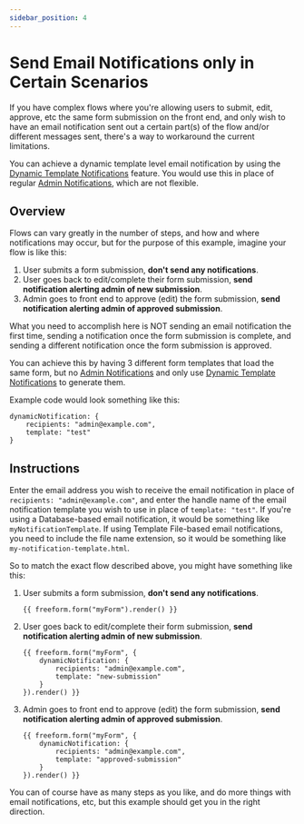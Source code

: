 ```yaml
---
sidebar_position: 4
---
```


# Send Email Notifications only in Certain Scenarios

If you have complex flows where you're allowing users to submit, edit, approve, etc the same form submission on the front end, and only wish to have an email notification sent out a certain part(s) of the flow and/or different messages sent, there's a way to workaround the current limitations.

You can achieve a dynamic template level email notification by using the [Dynamic Template Notifications](../../forms/email-notifications#dynamic-template-notifications) feature. You would use this in place of regular [Admin Notifications](../../forms/email-notifications#admin), which are not flexible.

## Overview

Flows can vary greatly in the number of steps, and how and where notifications may occur, but for the purpose of this example, imagine your flow is like this:

1. User submits a form submission, **don't send any notifications**.
2. User goes back to edit/complete their form submission, **send notification alerting admin of new submission**.
3. Admin goes to front end to approve (edit) the form submission, **send notification alerting admin of approved submission**.

What you need to accomplish here is NOT sending an email notification the first time, sending a notification once the form submission is complete, and sending a different notification once the form submission is approved.

You can achieve this by having 3 different form templates that load the same form, but no [Admin Notifications](../../forms/email-notifications#admin-notifications) and only use [Dynamic Template Notifications](../../forms/email-notifications#dynamic-template-notifications) to generate them.

Example code would look something like this:

```twig showLineNumbers
dynamicNotification: {
    recipients: "admin@example.com",
    template: "test"
}
```

## Instructions

Enter the email address you wish to receive the email notification in place of `recipients: "admin@example.com"`, and enter the handle name of the email notification template you wish to use in place of `template: "test"`. If you're using a Database-based email notification, it would be something like `myNotificationTemplate`. If using Template File-based email notifications, you need to include the file name extension, so it would be something like `my-notification-template.html`.

So to match the exact flow described above, you might have something like this:

1. User submits a form submission, **don't send any notifications**.
   ```twig showLineNumbers
   {{ freeform.form("myForm").render() }}
   ```
2. User goes back to edit/complete their form submission, **send notification alerting admin of new submission**.
   ```twig showLineNumbers {2-5}
   {{ freeform.form("myForm", {
       dynamicNotification: {
           recipients: "admin@example.com",
           template: "new-submission"
       }
   }).render() }}
   ```
3. Admin goes to front end to approve (edit) the form submission, **send notification alerting admin of approved submission**.
   ```twig showLineNumbers {2-5}
   {{ freeform.form("myForm", {
       dynamicNotification: {
           recipients: "admin@example.com",
           template: "approved-submission"
       }
   }).render() }}
   ```

You can of course have as many steps as you like, and do more things with email notifications, etc, but this example should get you in the right direction.
